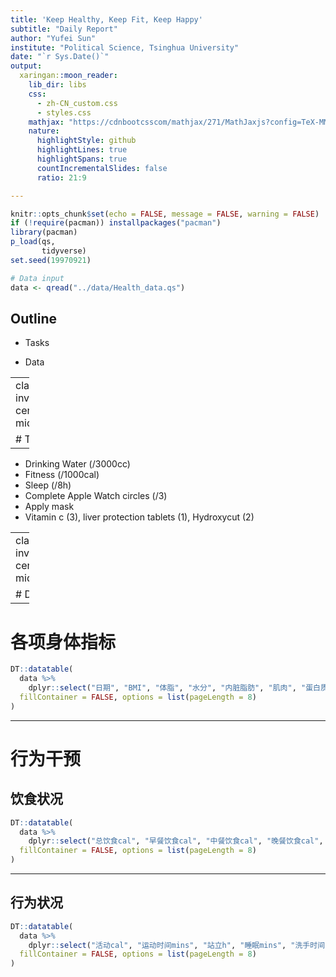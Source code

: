 ```yaml
---
title: 'Keep Healthy, Keep Fit, Keep Happy'
subtitle: "Daily Report"
author: "Yufei Sun"
institute: "Political Science, Tsinghua University"
date: "`r Sys.Date()`"
output:
  xaringan::moon_reader:
    lib_dir: libs
    css: 
      - zh-CN_custom.css
      - styles.css
    mathjax: "https://cdnbootcsscom/mathjax/271/MathJaxjs?config=TeX-MML-AM_HTMLorMML"
    nature:
      highlightStyle: github
      highlightLines: true
      highlightSpans: true
      countIncrementalSlides: false
      ratio: 21:9

---
```


```r

knitr::opts_chunk$set(echo = FALSE, message = FALSE, warning = FALSE)
if (!require(pacman)) installpackages("pacman")
library(pacman)
p_load(qs,
       tidyverse)
set.seed(19970921)

# Data input
data <- qread("../data/Health_data.qs")

```

## Outline

- Tasks

- Data

---
class: inverse, center, middle

# Tasks

---

- Drinking Water (/3000cc)
- Fitness (/1000cal)
- Sleep (/8h)
- Complete Apple Watch circles (/3)
- Apply mask
- Vitamin c (3), liver protection tablets (1), Hydroxycut (2)

---
class: inverse, center, middle

# Data

---

# 各项身体指标

```r
DT::datatable(
  data %>% 
    dplyr::select("日期", "BMI", "体脂", "水分", "内脏脂肪", "肌肉", "蛋白质", "基础代谢", "骨质", "身体年龄"),
  fillContainer = FALSE, options = list(pageLength = 8)
)
```

---

# 行为干预

## 饮食状况

```r
DT::datatable(
  data %>% 
    dplyr::select("总饮食cal", "早餐饮食cal", "中餐饮食cal", "晚餐饮食cal", "摄入蛋白质", "摄入脂肪", "摄入糖类", "饮水cc"),
  fillContainer = FALSE, options = list(pageLength = 8)
)
```

---

## 行为状况

```r
DT::datatable(
  data %>% 
    dplyr::select("活动cal", "运动时间mins", "站立h", "睡眠mins", "洗手时间", "心势能", "静止心率", "正念分钟数", "荧幕使用时间iphone", "荧幕使用时间Mac" ),
  fillContainer = FALSE, options = list(pageLength = 8)
)
```

